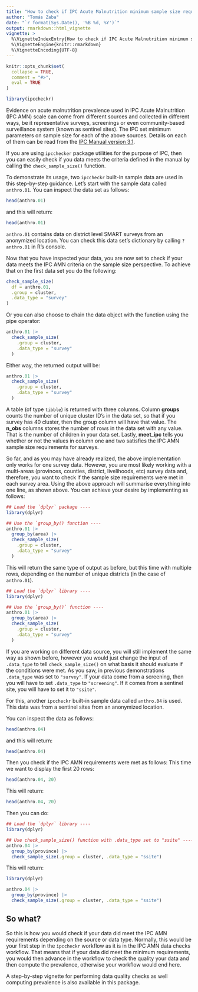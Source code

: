 ```yaml
---
title: "How to check if IPC Acute Malnutrition minimum sample size requeriments were met"
author: "Tomás Zaba"
date: "`r format(Sys.Date(), '%B %d, %Y')`"
output: rmarkdown::html_vignette
vignette: >
  %\VignetteIndexEntry{How to check if IPC Acute Malnutrition minimum sample size requeriments were met}
  %\VignetteEngine{knitr::rmarkdown}
  %\VignetteEncoding{UTF-8}
---
```


```r
knitr::opts_chunk$set(
  collapse = TRUE,
  comment = "#>",
  eval = TRUE
)

library(ipccheckr)
```
Evidence on acute malnutrition prevalence used in IPC Acute Malnutrition (IPC AMN) scale can come from different sources and collected in different ways, be it representative surveys, screenings or even community-based surveillance system (known as sentinel sites). The IPC set minimum parameters on sample size for each of the above sources. Details on each of them can be read from the [IPC Manual version 3.1 ](https://www.ipcinfo.org/ipcinfo-website/resources/ipc-manual/en/). 

If you are using `ipcchecker` package utilities for the purpose of IPC, then you can easily check if you data meets the criteria defined in the manual by calling the `check_sample_size()` function.

To demonstrate its usage, two `ipccheckr` built-in sample data are used in this step-by-step guidance. Let's start with the sample data called `anthro.01`. You can inspect the data set as follows:

```r
head(anthro.01)
```

and this will return: 

```r
head(anthro.01)
```

`anthro.01` contains data on district level SMART surveys from an anonymized location. You can check this data set's dictionary by calling `?anthro.01` in R's console. 

Now that you have inspected your data, you are now set to check if your data meets the IPC AMN criteria on the sample size perspective. To achieve that on the first data set you do the following: 

```r
check_sample_size(
  df = anthro.01,
  .group = cluster,
  .data_type = "survey"
)
```

Or you can also choose to chain the data object with the function using the pipe operator: 
```r
anthro.01 |> 
  check_sample_size(
    .group = cluster,
    .data_type = "survey"
  )
```

Either way, the returned output will be: 
```r
anthro.01 |> 
  check_sample_size(
    .group = cluster,
    .data_type = "survey"
  )
```

A table (of type `tibble`) is returned with three columns. Column **groups** counts the number of unique cluster ID's in the data set, so that if you survey has 40 cluster, then the group column will have that value. The **n_obs** columns stores the number of rows in the data set with any value. That is the number of children in your data set. Lastly, **meet_ipc** tells you whether or not the values in column one and two satisfies the IPC AMN sample size requirements for surveys. 

So far, and as you may have already realized, the above implementation only works for one survey data. However, you are most likely working with a multi-areas (provinces, counties, district, livelihoods, etc) survey data and, therefore, you want to check if the sample size requirements were met in each survey area. Using the above approach will summarise everything into one line, as shown above. You can achieve your desire by implementing as follows: 

```r
## Load the `dplyr` package ----
library(dplyr)

## Use the `group_by() function ----
anthro.01 |> 
  group_by(area) |> 
  check_sample_size(
    .group = cluster,
    .data_type = "survey"
  )
```

This will return the same type of output as before, but this time with multiple rows, depending on the number of unique districts (in the case of `anthro.01`). 

```r
## Load the `dplyr` library ----
library(dplyr)

## Use the `group_by()` function ----
anthro.01 |> 
  group_by(area) |> 
  check_sample_size(
    .group = cluster,
    .data_type = "survey"
  )
```

If you are working on different data source, you will still implement the same way as shown before, however you would just change the input of `.data_type` to tell `check_sample_size()` on what basis it should evaluate if the conditions were met. As you saw, in previous demonstrations `.data_type` was set to `"survey"`. If your data come from a screening, then you will have to set `.data_type` to `"screening"`. If it comes from a sentinel site, you will have to set it to `"ssite"`. 

For this, another `ipccheckr` built-in sample data called `anthro.04` is used. This data was from a sentinel sites from an anonymized location.

You can inspect the data as follows:

```r
head(anthro.04)
```

and this will return: 

```r
head(anthro.04)
```

Then you check if the IPC AMN requirements were met as follows: 
This time we want to display the first 20 rows: 

```r
head(anthro.04, 20)
```

This will return:

```r
head(anthro.04, 20)
```

Then you can do: 

```r
## Load the `dplyr` library ----
library(dplyr)

## Use check_sample_size() function with .data_type set to "ssite" ----
anthro.04 |> 
  group_by(province) |> 
  check_sample_size(.group = cluster, .data_type = "ssite")

```

This will return: 

```r
library(dplyr)

anthro.04 |> 
  group_by(province) |> 
  check_sample_size(.group = cluster, .data_type = "ssite")
```

## So what? 

So this is how you would check if your data did meet the IPC AMN requirements depending on the source or data type. Normally, this would be your first step in the `ipccheckr` workflow as it is in the IPC AMN data checks workflow. That means that if your data did meet the minimum requirements, you would then advance in the workflow to check the quality your data and then compute the prevalence, otherwise your workflow would end here. 

A step-by-step vignette for performing data quality checks as well computing prevalence is also available in this package. 

